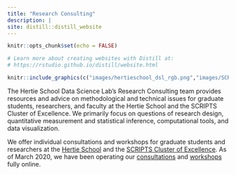 ```yaml
---
title: "Research Consulting"
description: |
site: distill::distill_website
---
```


```r
knitr::opts_chunk$set(echo = FALSE)

# Learn more about creating websites with Distill at:
# https://rstudio.github.io/distill/website.html

```

```r
knitr::include_graphics(c("images/hertieschool_dsl_rgb.png","images/SCRIPTS.png"))
```

The Hertie School Data Science Lab's Research Consulting team provides resources and advice on methodological and technical issues for graduate students, researchers, and faculty at the Hertie School and the SCRIPTS Cluster of Excellence. We primarily focus on questions of research design, quantitative measurement and statistical inference, computational tools, and data visualization. 

We offer individual consultations and workshops for graduate students and researchers at the [Hertie School](https://www.hertie-school.org/en/) and the [SCRIPTS Cluster of Excellence](https://www.scripts-berlin.eu/). As of March 2020, we have been operating our [consultations](consultations.html) and [workshops](workshops.html) fully online. 